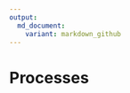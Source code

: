 ```yaml
---
output:
  md_document:
    variant: markdown_github
---
```


# Processes {data-background="https://raw.githubusercontent.com/stephlocke/lazyCDN/master/coffeeprocess.jpg"}